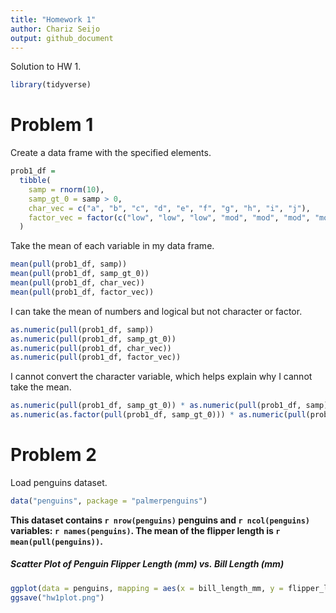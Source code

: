 ```yaml
---
title: "Homework 1"
author: Chariz Seijo
output: github_document
---
```


Solution to HW 1. 

```r
library(tidyverse)
```


# Problem 1

Create a data frame with the specified elements.

```r
prob1_df =
  tibble(
    samp = rnorm(10),
    samp_gt_0 = samp > 0,
    char_vec = c("a", "b", "c", "d", "e", "f", "g", "h", "i", "j"),
    factor_vec = factor(c("low", "low", "low", "mod", "mod", "mod", "mod", "high", "high", "high"))
  )
```

Take the mean of each variable in my data frame.

```r
mean(pull(prob1_df, samp))
mean(pull(prob1_df, samp_gt_0))
mean(pull(prob1_df, char_vec))
mean(pull(prob1_df, factor_vec))
```

I can take the mean of numbers and logical but not character or factor.

```r
as.numeric(pull(prob1_df, samp))
as.numeric(pull(prob1_df, samp_gt_0))
as.numeric(pull(prob1_df, char_vec))
as.numeric(pull(prob1_df, factor_vec))
```

I cannot convert the character variable, which helps explain why I cannot take the mean.

```r
as.numeric(pull(prob1_df, samp_gt_0)) * as.numeric(pull(prob1_df, samp))
as.numeric(as.factor(pull(prob1_df, samp_gt_0))) * as.numeric(pull(prob1_df, samp))
```


# Problem 2

Load penguins dataset.

```r
data("penguins", package = "palmerpenguins")
```

**This dataset contains `r nrow(penguins)` penguins and `r ncol(penguins)` variables: `r names(penguins)`. The mean of the flipper length is `r mean(pull(penguins))`.**

##### Scatter Plot of Penguin Flipper Length (mm) vs. Bill Length (mm)

```r
ggplot(data = penguins, mapping = aes(x = bill_length_mm, y = flipper_length_mm, color = species)) + geom_point()
ggsave("hw1plot.png")
```

